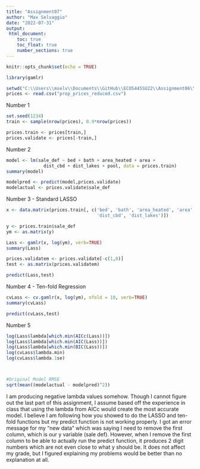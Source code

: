 ```yaml
---
title: "Assignment07"
author: "Max Selvaggio"
date: "2022-07-31"
output:
 html_document:
    toc: true
    toc_float: true
    number_sections: true
---
```


```r
knitr::opts_chunk$set(echo = TRUE)
```


```r
library(gamlr)

```


```r
setwd("C:\\Users\\mselv\\Documents\\GitHub\\ECO5445SU22\\Assignment06\\data")
prices <- read.csv("prop_prices_reduced.csv")

```

Number 1

```r
set.seed(1234)
train <- sample(nrow(prices), 0.9*nrow(prices))

prices.train <- prices[train,]
prices.validate <- prices[-train,]
```

Number 2

```r
model <- lm(sale_def ~ bed + bath + area_heated + area + 
              dist_cbd + dist_lakes + pool, data = prices.train)
summary(model)

modelpred <- predict(model,prices.validate)
modelactual <- prices.validate$sale_def

```

Number 3 - Standard LASSO

```r
x <- data.matrix(prices.train[, c('bed', 'bath', 'area_heated', 'area', 
                                  'dist_cbd', 'dist_lakes')])

y <- prices.train$sale_def
ym <- as.matrix(y)

Lass <- gamlr(x, log(ym), verb=TRUE)
summary(Lass)

prices.validatem <- prices.validate[-c(1,8)]
test <- as.matrix(prices.validatem)

predict(Lass,test)
```

Number 4 - Ten-fold Regression

```r
cvLass <- cv.gamlr(x, log(ym), nfold = 10, verb=TRUE)
summary(cvLass)

predict(cvLass,test)
```

Number 5

```r
log(Lass$lambda[which.min(AICc(Lass))])
log(Lass$lambda[which.min(AIC(Lass))])
log(Lass$lambda[which.min(BIC(Lass))])
log(cvLass$lambda.min)
log(cvLass$lambda.1se)



#Original Model RMSE
sqrt(mean((modelactual - modelpred)^2))


```

I am producing negative lambda values somehow. Though I cannot figure out the last part of this assignment, I assume based off the experience in class that using the lambda from AICc would create the most accurate model. I believe I am following how you showed to do the LASSO and ten-fold  functions but my predict function is not working properly. I got an error message for my "new data" which was saying I need to remove the first column, which is our y variable (sale def). However, when I remove the first column to be able to actually run the predict function, it produces 2 digit numbers which are not even close to what y should be. It does not affect my grade, but I figured explaining my problems would be better than no explanation at all.
